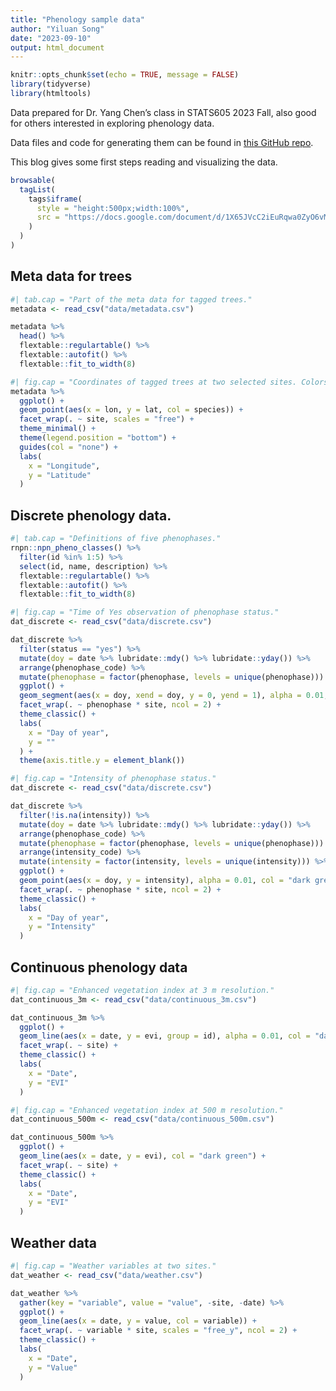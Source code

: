 ```yaml
---
title: "Phenology sample data"
author: "Yiluan Song"
date: "2023-09-10"
output: html_document
---
```


```r
knitr::opts_chunk$set(echo = TRUE, message = FALSE)
library(tidyverse)
library(htmltools)
```

Data prepared for Dr. Yang Chen's class in STATS605 2023 Fall, also good for others interested in exploring phenology data.

Data files and code for generating them can be found in [this GitHub repo](https://github.com/yiluansong/phenology-sample-data).

This blog gives some first steps reading and visualizing the data.

```r
browsable(
  tagList(
    tags$iframe(
      style = "height:500px;width:100%",
      src = "https://docs.google.com/document/d/1X65JVcC2iEuRqwa0ZyO6vMCJWHNo9WdxdO8EEEW4-RA/edit?usp=sharing"
    )
  )
)
```

## Meta data for trees
```r
#| tab.cap = "Part of the meta data for tagged trees."
metadata <- read_csv("data/metadata.csv")

metadata %>%
  head() %>%
  flextable::regulartable() %>%
  flextable::autofit() %>%
  flextable::fit_to_width(8)
```

```r
#| fig.cap = "Coordinates of tagged trees at two selected sites. Colors indicate species."
metadata %>%
  ggplot() +
  geom_point(aes(x = lon, y = lat, col = species)) +
  facet_wrap(. ~ site, scales = "free") +
  theme_minimal() +
  theme(legend.position = "bottom") +
  guides(col = "none") +
  labs(
    x = "Longitude",
    y = "Latitude"
  )
```

## Discrete phenology data. 
```r
#| tab.cap = "Definitions of five phenophases."
rnpn::npn_pheno_classes() %>%
  filter(id %in% 1:5) %>%
  select(id, name, description) %>%
  flextable::regulartable() %>%
  flextable::autofit() %>%
  flextable::fit_to_width(8)
```

```r
#| fig.cap = "Time of Yes observation of phenophase status."
dat_discrete <- read_csv("data/discrete.csv")

dat_discrete %>%
  filter(status == "yes") %>%
  mutate(doy = date %>% lubridate::mdy() %>% lubridate::yday()) %>%
  arrange(phenophase_code) %>%
  mutate(phenophase = factor(phenophase, levels = unique(phenophase))) %>%
  ggplot() +
  geom_segment(aes(x = doy, xend = doy, y = 0, yend = 1), alpha = 0.01, col = "dark green") +
  facet_wrap(. ~ phenophase * site, ncol = 2) +
  theme_classic() +
  labs(
    x = "Day of year",
    y = ""
  ) +
  theme(axis.title.y = element_blank())
```

```r
#| fig.cap = "Intensity of phenophase status."
dat_discrete <- read_csv("data/discrete.csv")

dat_discrete %>%
  filter(!is.na(intensity)) %>%
  mutate(doy = date %>% lubridate::mdy() %>% lubridate::yday()) %>%
  arrange(phenophase_code) %>%
  mutate(phenophase = factor(phenophase, levels = unique(phenophase))) %>%
  arrange(intensity_code) %>%
  mutate(intensity = factor(intensity, levels = unique(intensity))) %>%
  ggplot() +
  geom_point(aes(x = doy, y = intensity), alpha = 0.01, col = "dark green") +
  facet_wrap(. ~ phenophase * site, ncol = 2) +
  theme_classic() +
  labs(
    x = "Day of year",
    y = "Intensity"
  )
```

## Continuous phenology data
```r
#| fig.cap = "Enhanced vegetation index at 3 m resolution."
dat_continuous_3m <- read_csv("data/continuous_3m.csv")

dat_continuous_3m %>%
  ggplot() +
  geom_line(aes(x = date, y = evi, group = id), alpha = 0.01, col = "dark green") +
  facet_wrap(. ~ site) +
  theme_classic() +
  labs(
    x = "Date",
    y = "EVI"
  )
```

```r
#| fig.cap = "Enhanced vegetation index at 500 m resolution."
dat_continuous_500m <- read_csv("data/continuous_500m.csv")

dat_continuous_500m %>%
  ggplot() +
  geom_line(aes(x = date, y = evi), col = "dark green") +
  facet_wrap(. ~ site) +
  theme_classic() +
  labs(
    x = "Date",
    y = "EVI"
  )
```

## Weather data
```r
#| fig.cap = "Weather variables at two sites."
dat_weather <- read_csv("data/weather.csv")

dat_weather %>%
  gather(key = "variable", value = "value", -site, -date) %>%
  ggplot() +
  geom_line(aes(x = date, y = value, col = variable)) +
  facet_wrap(. ~ variable * site, scales = "free_y", ncol = 2) +
  theme_classic() +
  labs(
    x = "Date",
    y = "Value"
  )
```
